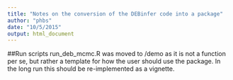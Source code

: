 ```yaml
---
title: "Notes on the conversion of the DEBinfer code into a package"
author: "phbs"
date: "10/5/2015"
output: html_document
---
```


##Run scripts
run_deb_mcmc.R was moved to /demo as it is not a function per se, but rather a template for how the user should use the package. In the long run this should be re-implemented as a vignette.
